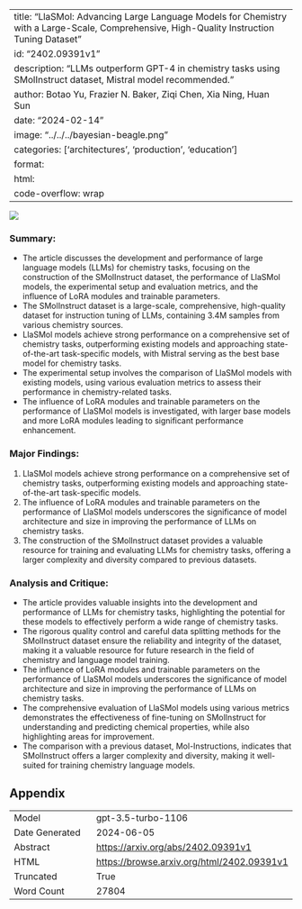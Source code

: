 
---
title: "LlaSMol: Advancing Large Language Models for Chemistry with a Large-Scale, Comprehensive, High-Quality Instruction Tuning Dataset"
id: "2402.09391v1"
description: "LLMs outperform GPT-4 in chemistry tasks using SMolInstruct dataset, Mistral model recommended."
author: Botao Yu, Frazier N. Baker, Ziqi Chen, Xia Ning, Huan Sun
date: "2024-02-14"
image: "../../../bayesian-beagle.png"
categories: ['architectures', 'production', 'education']
format:
  html:
    code-overflow: wrap
---

![](../../../bayesian-beagle.png)

### Summary:
- The article discusses the development and performance of large language models (LLMs) for chemistry tasks, focusing on the construction of the SMolInstruct dataset, the performance of LlaSMol models, the experimental setup and evaluation metrics, and the influence of LoRA modules and trainable parameters.
- The SMolInstruct dataset is a large-scale, comprehensive, high-quality dataset for instruction tuning of LLMs, containing 3.4M samples from various chemistry sources.
- LlaSMol models achieve strong performance on a comprehensive set of chemistry tasks, outperforming existing models and approaching state-of-the-art task-specific models, with Mistral serving as the best base model for chemistry tasks.
- The experimental setup involves the comparison of LlaSMol models with existing models, using various evaluation metrics to assess their performance in chemistry-related tasks.
- The influence of LoRA modules and trainable parameters on the performance of LlaSMol models is investigated, with larger base models and more LoRA modules leading to significant performance enhancement.

### Major Findings:
1. LlaSMol models achieve strong performance on a comprehensive set of chemistry tasks, outperforming existing models and approaching state-of-the-art task-specific models.
2. The influence of LoRA modules and trainable parameters on the performance of LlaSMol models underscores the significance of model architecture and size in improving the performance of LLMs on chemistry tasks.
3. The construction of the SMolInstruct dataset provides a valuable resource for training and evaluating LLMs for chemistry tasks, offering a larger complexity and diversity compared to previous datasets.

### Analysis and Critique:
- The article provides valuable insights into the development and performance of LLMs for chemistry tasks, highlighting the potential for these models to effectively perform a wide range of chemistry tasks.
- The rigorous quality control and careful data splitting methods for the SMolInstruct dataset ensure the reliability and integrity of the dataset, making it a valuable resource for future research in the field of chemistry and language model training.
- The influence of LoRA modules and trainable parameters on the performance of LlaSMol models underscores the significance of model architecture and size in improving the performance of LLMs on chemistry tasks.
- The comprehensive evaluation of LlaSMol models using various metrics demonstrates the effectiveness of fine-tuning on SMolInstruct for understanding and predicting chemical properties, while also highlighting areas for improvement.
- The comparison with a previous dataset, Mol-Instructions, indicates that SMolInstruct offers a larger complexity and diversity, making it well-suited for training chemistry language models.

## Appendix

|          |          |
|----------|----------|
| Model     | gpt-3.5-turbo-1106       |
| Date Generated     | 2024-06-05       |
| Abstract | [https://arxiv.org/abs/2402.09391v1](https://arxiv.org/abs/2402.09391v1)        |
| HTML     | [https://browse.arxiv.org/html/2402.09391v1](https://browse.arxiv.org/html/2402.09391v1)       |
| Truncated       | True       |
| Word Count       | 27804       |